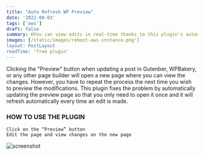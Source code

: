 ```yaml
---
title: "Auto Refresh WP Preview"
date: '2022-08-03'
tags: ['aws']
draft: false
summary: HYou can view edits in real-time thanks to this plugin's automatic refreshment of the live preview page!
images: [/static/images/reboot-aws-instance.png']
layout: PostLayout
readTime: 'free plugin'
---
```


Clicking the "Preview" button when updating a post in Gutenber, WPBakery, or any other page builder will open a new page where you can view the changes. However, you have to repeat the process the next time you wish to preview the modifications.
This plugin fixes the problem by automatically updating the preview page so that you only need to open it once and it will refresh automatically every time an edit is made.


### HOW TO USE THE PLUGIN

    Click on the “Preview” button
    Edit the page and view changes on the new page

![screenshot](https://plugins.club/wp-content/uploads/2022/08/chrome_sfb7lQyhmH.png)

